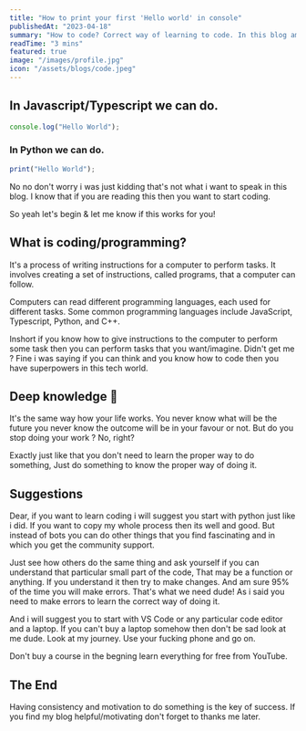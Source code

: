 ---
title: "How to print your first 'Hello world' in console"
publishedAt: "2023-04-18"
summary: "How to code? Correct way of learning to code. In this blog am talking about how i started and how you can start coding."
readTime: "3 mins"
featured: true
image: "/images/profile.jpg"
icon: "/assets/blogs/code.jpeg"
---

## In Javascript/Typescript we can do.

```jsx
console.log("Hello World");
```

### In Python we can do. 

```jsx
print("Hello World");
```

No no don't worry i was just kidding that's not what i want to speak in this blog. 
I know that if you are reading this then you want to start coding. 

So yeah let's begin & let me know if this works for you!

## What is coding/programming?
It's a process of writing instructions for a computer to perform tasks. It involves creating a set of instructions, called programs, that a computer can follow.

Computers can read different programming languages, each used for different tasks. Some common programming languages include JavaScript, Typescript, Python, and C++.

Inshort if you know how to give instructions to the computer to perform some task then you can perform tasks that you want/imagine. Didn't get me ? Fine i was saying if you can think and you know how to code then you have superpowers in this tech world.


## Deep knowledge 🧠
It's the same way how your life works. You never know what will be the future you never know the outcome will be in your favour or not. But do you stop doing your work ? No, right?

Exactly just like that you don't need to learn the proper way to do something, Just do something to know the proper way of doing it.

## Suggestions 
Dear, if you want to learn coding i will suggest you start with python just like i did. If you want to copy my whole process then its well and good. But instead of bots you can do other things that you find fascinating and in which you get the community support.

Just see how others do the same thing and ask yourself if you can understand that particular small part of the code, That may be a function or anything.
If you understand it then try to make changes. And am sure 95% of the time you will make errors. That's what we need dude! As i said you need to make errors to learn the correct way of doing it.

And i will suggest you to start with VS Code or any particular code editor and a laptop.
If you can't buy a laptop somehow then don't be sad look at me dude. Look at my journey.
Use your fucking phone and go on.

Don't buy a course in the begning learn everything for free from YouTube.

## The End
Having consistency and motivation to do something is the key of success.
If you find my blog helpful/motivating don't forget to thanks me later.
